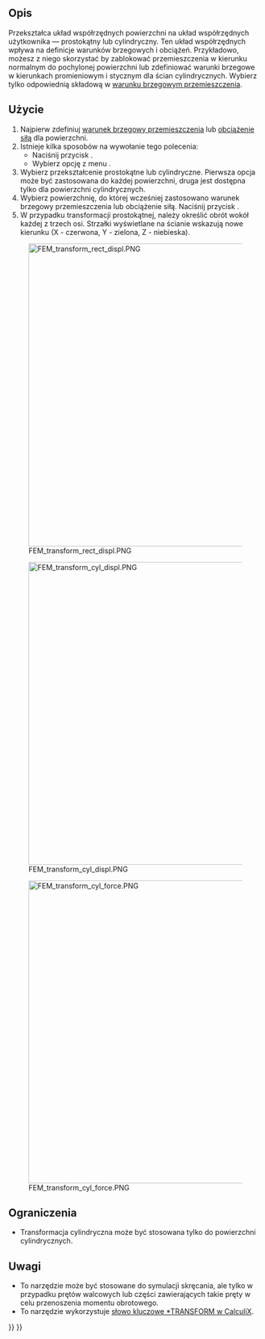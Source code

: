 <languages/>

{{Docnav/pl
|[[FEM_ConstraintSectionPrint/pl|Zapis wyników z przekroju]]
|[[FEM_ConstraintFixed/pl|Warunek brzegowy utwierdzenia]]
|[[FEM_Workbench/pl|środowisko pracy MES]]
|IconL=FEM_ConstraintSectionPrint.svg
|IconR=FEM_ConstraintFixed.svg
|IconC=Workbench_FEM.svg
}}

{{GuiCommandContainer|
{{GuiCommand/pl
|Name=FEM ConstraintTransform
|Name/pl=MES: Wiązanie MPC typu płaszczyzna
|MenuLocation=Model → Cechy geometryczne analizy → Lokalny układ współrzędnych
|Workbenches=[[FEM_Workbench/pl|MES]]
|SeeAlso=[[FEM_ConstraintPlaneRotation/pl|Wiązanie MPC typu płaszczyzna]]
}}
{{GuiCommandFemInfo/pl
|Solvers=CalculiX
}}
}}

<span id="Description"></span>
==Opis==

Przekształca układ współrzędnych powierzchni na układ współrzędnych użytkownika — prostokątny lub cylindryczny. Ten układ współrzędnych wpływa na definicje warunków brzegowych i obciążeń. Przykładowo, możesz z niego skorzystać by zablokować przemieszczenia w kierunku normalnym do pochylonej powierzchni lub zdefiniować warunki brzegowe w kierunkach promieniowym i stycznym dla ścian cylindrycznych. Wybierz tylko odpowiednią składową w [[FEM_ConstraintDisplacement/pl|warunku brzegowym przemieszczenia]].

<span id="Usage"></span>
==Użycie==

# Najpierw zdefiniuj [[FEM_ConstraintDisplacement/pl|warunek brzegowy przemieszczenia]] lub [[FEM_ConstraintForce/pl|obciążenie siłą]] dla powierzchni.
# Istnieje kilka sposobów na wywołanie tego polecenia:
#* Naciśnij przycisk {{Button|[[Image:FEM_ConstraintTransform.svg|16px]] '''Lokalny układ współrzędnych'''}}.
#* Wybierz opcję z menu {{MenuCommand|Model → Funkcje analizy geometrycznej → [[Image:FEM_ConstraintTransform.svg|16px]] Lokalny układ współrzędnych}}.
# Wybierz przekształcenie prostokątne lub cylindryczne. Pierwsza opcja może być zastosowana do każdej powierzchni, druga jest dostępna tylko dla powierzchni cylindrycznych.
# Wybierz powierzchnię, do której wcześniej zastosowano warunek brzegowy przemieszczenia lub obciążenie siłą. Naciśnij przycisk {{Button|Dodaj}}.
# W przypadku transformacji prostokątnej, należy określić obrót wokół każdej z trzech osi. Strzałki wyświetlane na ścianie wskazują nowe kierunku (X - czerwona, Y - zielona, Z - niebieska).

[[Image:FEM_transform_rect_displ.PNG|600px]]

{{Caption|Prostokątny lokalny układ współrzędnych zdefiniowany dla pochylonej ściany. Długie cienkie strzałki wskazują globalny układ współrzędnych zaś krótkie grubie strzałki oznaczają lokalny układ. Najpierw zdefiniowany został warunek brzegowy przemieszczenia z utwierdzonym przemieszczeniem w kierunku Z (niebieska oś - prostopadła do ściany w lokalnym układzie współrzędnych). Warunek ten jest ukryty na rysunku. Ta transformacja pozwala zasymulować podporę przesuwną umożliwiając części przesuwanie wzdłuż wskazanej ściany.}}

[[Image:FEM_transform_cyl_displ.PNG|600px]]

{{Caption|Transformacja cylindryczna dla ściany cylindrycznej. Globalny kierunek X (czerwona oś) zawsze staje się lokalnym kierunkiem promieniowym. Utwierdzenie go za pomocą warunku brzegowe przemieszczenia zapobiega promieniowemu rozszerzaniu się, ale nie obrotowi wokół otworu. To wymagałoby utwierdzenia kierunku stycznego (Y w osiach globalnych). Trzeci kierunek (globalny Z) to kierunek osiowy.}}

[[Image:FEM_transform_cyl_force.PNG|600px]]

{{Caption|Transformacja cylindryczna dla ściany cylindrycznej. Siła (fioletowe strzałki) przyłożona w globalnym kierunku Y staje się siłą działającą w kierunku stycznym, czyli momentem. Wał podlega skręcaniu.}}

<span id="Limitations"></span>
==Ograniczenia== 

* Transformacja cylindryczna może być stosowana tylko do powierzchni cylindrycznych.

<span id="Notes"></span>
==Uwagi== 

* To narzędzie może być stosowane do symulacji skręcania, ale tylko w przypadku prętów walcowych lub części zawierających takie pręty w celu przenoszenia momentu obrotowego.
* To narzędzie wykorzystuje [https://web.mit.edu/calculix_v2.7/CalculiX/ccx_2.7/doc/ccx/node253.html słowo kluczowe *TRANSFORM w CalculiX].


{{Docnav/pl
|[[FEM_ConstraintSectionPrint/pl|Zapis wyników z przekroju]]
|[[FEM_ConstraintFixed/pl|Warunek brzegowy utwierdzenia]]
|[[FEM_Workbench/pl|środowisko pracy MES]]
|IconL=FEM_ConstraintSectionPrint.svg
|IconR=FEM_ConstraintFixed.svg
|IconC=Workbench_FEM.svg
}}

{{FEM_Tools_navi{{#translation:}}}}
{{Userdocnavi{{#translation:}}}}